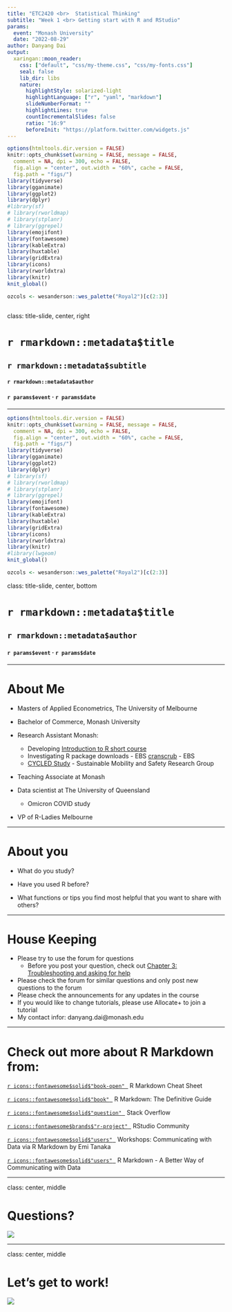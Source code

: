 ```yaml
---
title: "ETC2420 <br>  Statistical Thinking"
subtitle: "Week 1 <br> Getting start with R and RStudio"
params:
  event: "Monash University"
  date: "2022-08-29"
author: Danyang Dai
output:
  xaringan::moon_reader:
    css: ["default", "css/my-theme.css", "css/my-fonts.css"]
    seal: false 
    lib_dir: libs
    nature:
      highlightStyle: solarized-light
      highlightLanguage: ["r", "yaml", "markdown"]
      slideNumberFormat: "" 
      highlightLines: true
      countIncrementalSlides: false
      ratio: "16:9"
      beforeInit: "https://platform.twitter.com/widgets.js"
---
```



```r
options(htmltools.dir.version = FALSE)
knitr::opts_chunk$set(warning = FALSE, message = FALSE, 
  comment = NA, dpi = 300, echo = FALSE,
  fig.align = "center", out.width = "60%", cache = FALSE,
  fig.path = "figs/")
library(tidyverse)
library(gganimate)
library(ggplot2)
library(dplyr)
#library(sf)
# library(rworldmap)
# library(stplanr)
# library(ggrepel)
library(emojifont)
library(fontawesome)
library(kableExtra)
library(huxtable)
library(gridExtra)
library(icons)
library(rworldxtra)
library(knitr)
knit_global() 

ozcols <- wesanderson::wes_palette("Royal2")[c(2:3)]
```


```r
```
class: title-slide, center, right


# `r rmarkdown::metadata$title`

## `r rmarkdown::metadata$subtitle`

#### `r rmarkdown::metadata$author`

#### `r params$event` &#183; `r params$date`



---

```r
options(htmltools.dir.version = FALSE)
knitr::opts_chunk$set(warning = FALSE, message = FALSE, 
  comment = NA, dpi = 300, echo = FALSE,
  fig.align = "center", out.width = "60%", cache = FALSE,
  fig.path = "figs/")
library(tidyverse)
library(gganimate)
library(ggplot2)
library(dplyr)
# library(sf)
# library(rworldmap)
# library(stplanr)
# library(ggrepel)
library(emojifont)
library(fontawesome)
library(kableExtra)
library(huxtable)
library(gridExtra)
library(icons)
library(rworldxtra)
library(knitr)
#library(lwgeom)
knit_global() 

ozcols <- wesanderson::wes_palette("Royal2")[c(2:3)]
```

class: title-slide, center, bottom


# `r rmarkdown::metadata$title`

## `r rmarkdown::metadata$author`

#### `r params$event` &#183; `r params$date`


---


# About Me 

- Masters of Applied Econometrics, The University of Melbourne 

- Bachelor of Commerce, Monash University 

- Research Assistant Monash: 
  - Developing [Introduction to R short course](https://learnr.numbat.space)
  - Investigating R package downloads - EBS [cranscrub](https://github.com/numbats/cranscrub) - EBS
  - [CYCLED Study](https://www.monash.edu/medicine/cycled-study) - Sustainable Mobility and Safety Research Group
  
- Teaching Associate at Monash 
  
- Data scientist at The University of Queensland 
  - Omicron COVID study 
  
- VP of R-Ladies Melbourne  

---

# About you 

- What do you study?

- Have you used R before? 

- What functions or tips you find most helpful that you want to share with others?


---

# House Keeping 

- Please try to use the forum for questions 
  - Before you post your question, check out [Chapter 3: Troubleshooting and asking for help](https://learnr.numbat.space/chapter3)
- Please check the forum for similar questions and only post new questions to the forum
- Please check the announcements for any updates in the course 
- If you would like to change tutorials, please use Allocate+ to join a tutorial
- My contact infor: danyang.dai@monash.edu


---

# Check out more about R Markdown from: 

[`r icons::fontawesome$solid$"book-open"` &nbsp;](https://rstudio.com/wp-content/uploads/2015/02/rmarkdown-cheatsheet.pdf) R Markdown Cheat Sheet 

[`r icons::fontawesome$solid$"book"` &nbsp;](https://bookdown.org/yihui/rmarkdown/) R Markdown: The Definitive Guide 
   
[`r icons::fontawesome$solid$"question"` &nbsp;](https://stackoverflow.com/questions) Stack Overflow 

[`r icons::fontawesome$brands$"r-project"` &nbsp;](https://community.rstudio.com) RStudio Community 

[`r icons::fontawesome$solid$"users"` &nbsp;](https://rmd-combine-2019.netlify.app) Workshops: Communicating with Data via R Markdown by Emi Tanaka

[`r icons::fontawesome$solid$"users"` &nbsp;](https://dai.netlify.app/talk/r-markdown-a-better-way-of-communicating-with-data/) R Markdown - A Better Way of Communicating with Data

---

class: center, middle

# Questions?
![](https://media.giphy.com/media/5XRB3Ay93FZw4/giphy.gif)

---

class: center, middle

# Let's get to work! 

![](https://media.giphy.com/media/LHZyixOnHwDDy/giphy.gif)


